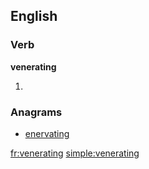 ==English==

===Verb===
'''venerating'''

# {{present participle of|venerate}}

===Anagrams===
* [[enervating#English|enervating]]

[[fr:venerating]]
[[simple:venerating]]